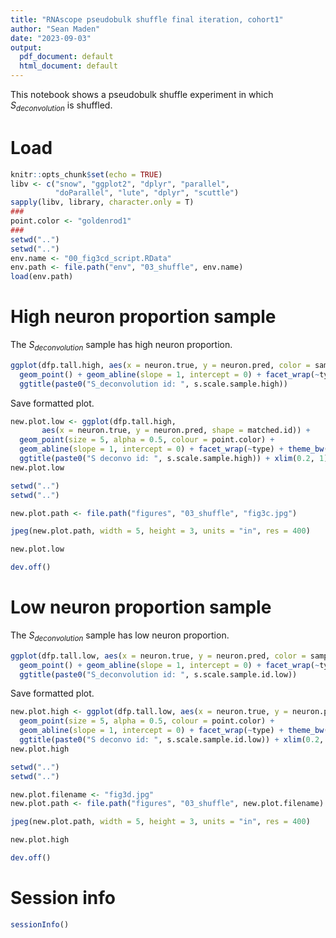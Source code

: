 ```yaml
---
title: "RNAscope pseudobulk shuffle final iteration, cohort1"
author: "Sean Maden"
date: "2023-09-03"
output:
  pdf_document: default
  html_document: default
---
```


This notebook shows a pseudobulk shuffle experiment in which $S_{deconvolution}$ is shuffled.

# Load

```r
knitr::opts_chunk$set(echo = TRUE)
libv <- c("snow", "ggplot2", "dplyr", "parallel", 
          "doParallel", "lute", "dplyr", "scuttle")
sapply(libv, library, character.only = T)
###
point.color <- "goldenrod1"
###
setwd("..")
setwd("..")
env.name <- "00_fig3cd_script.RData"
env.path <- file.path("env", "03_shuffle", env.name)
load(env.path)
```

# High neuron proportion sample

The $S_{deconvolution}$ sample has high neuron proportion.

```r
ggplot(dfp.tall.high, aes(x = neuron.true, y = neuron.pred, color = sample.id, size = matched.id)) + 
  geom_point() + geom_abline(slope = 1, intercept = 0) + facet_wrap(~type) +
  ggtitle(paste0("S_deconvolution id: ", s.scale.sample.high))
```

Save formatted plot.

```r
new.plot.low <- ggplot(dfp.tall.high, 
       aes(x = neuron.true, y = neuron.pred, shape = matched.id)) + 
  geom_point(size = 5, alpha = 0.5, colour = point.color) +
  geom_abline(slope = 1, intercept = 0) + facet_wrap(~type) + theme_bw() +
  ggtitle(paste0("S deconvo id: ", s.scale.sample.high)) + xlim(0.2, 1) + ylim(0.2, 1)
new.plot.low
```

```r
setwd("..")
setwd("..")

new.plot.path <- file.path("figures", "03_shuffle", "fig3c.jpg")

jpeg(new.plot.path, width = 5, height = 3, units = "in", res = 400)

new.plot.low

dev.off()
```

# Low neuron proportion sample

The $S_{deconvolution}$ sample has low neuron proportion.

```r
ggplot(dfp.tall.low, aes(x = neuron.true, y = neuron.pred, color = sample.id, size = matched.id)) + 
  geom_point() + geom_abline(slope = 1, intercept = 0) + facet_wrap(~type) +
  ggtitle(paste0("S_deconvolution id: ", s.scale.sample.id.low))
```

Save formatted plot. 

```r
new.plot.high <- ggplot(dfp.tall.low, aes(x = neuron.true, y = neuron.pred, shape = matched.id)) + 
  geom_point(size = 5, alpha = 0.5, colour = point.color) + 
  geom_abline(slope = 1, intercept = 0) + facet_wrap(~type) + theme_bw() +
  ggtitle(paste0("S deconvo id: ", s.scale.sample.id.low)) + xlim(0.2, 1) + ylim(0.2, 1)
new.plot.high
```

```r
setwd("..")
setwd("..")

new.plot.filename <- "fig3d.jpg"
new.plot.path <- file.path("figures", "03_shuffle", new.plot.filename)

jpeg(new.plot.path, width = 5, height = 3, units = "in", res = 400)

new.plot.high

dev.off()
```

# Session info

```r
sessionInfo()
```